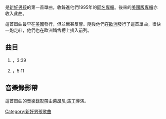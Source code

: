 {{noteTA
|1=zh-hans:后街男孩;zh-hant:新好男孩;zh-tw:新好男孩;zh-hk:後街男孩;zh-mo:後街男孩;
}}
{{NotChineseTitle|time=2015-12-14T04:50:06+00:00}}
{{Infobox Single
| Name           = {{lang|en|We've Got It Goin' On}}
| Cover          = Wevegotitgoinoncdcover.jpg
| Caption        = {{lang|en|We've Got It Goin' On}} 單曲封面
| Artist         = [[新好男孩|新好男孩]]
| from Album     = [[新好男孩_(國際版)|新好男孩]]
| Released       = 
| Recorded       = 1995
| Genre          = [[流行樂|流行樂]]<br />[[舞曲|舞曲]]
| Length         = 3:41 
| Label          = {{lang|en|[[Jive_唱片|Jive]]}}
| Writer         = [[丹尼斯·波普|丹尼斯·波普]]<br/> [[馬克斯·馬丁|馬克斯·馬丁]]<br/> [[希伯特·克瑞洛|希伯特·克瑞洛]]
| Producer       = [[丹尼斯·波普|丹尼斯·波普]]<br/> [[馬克斯·馬丁|馬克斯·馬丁]]
| Certification  = 
| Chart position = 
| This single    = {{lang|en|"'''We've Got It Goin' On'''"}}<br />(1995)
| Next single    = {{lang|en|"[[Get_Down_(You're_the_One_for_Me)|Get Down (You're the One for Me)]]"}}<br /> (1996)
}}

{{lang|en|'''We've Got It Goin' On'''}} 是[[新好男孩|新好男孩]]的第一首單曲，收錄進他們1995年的[[新好男孩_(國際版)|同名專輯]]。後來的[[新好男孩_(美國版)|美國版專輯]]亦收入此曲。

這首單曲最早在[[美國|美國]]發行，但並無甚反響。隨後他們在[[歐洲|歐洲]]發行了這首單曲，很快一炮走紅，他們也在歐洲銷售榜上排入前列。

== 曲目 ==
#{{lang|en|"We've Got It Goin' On (Radio Edit)"}}，3:39
#{{lang|en|"We've Got It Goin' On (Hula's House Mix)"}}，5:11

== 音樂錄影帶 ==
這首單曲的[[音樂錄影帶|音樂錄影帶]]由[[萊昂尼·馬丁|萊昂尼·馬丁]]導演。

{{Backstreet Boys}}

[[Category:新好男孩歌曲|Category:新好男孩歌曲]]